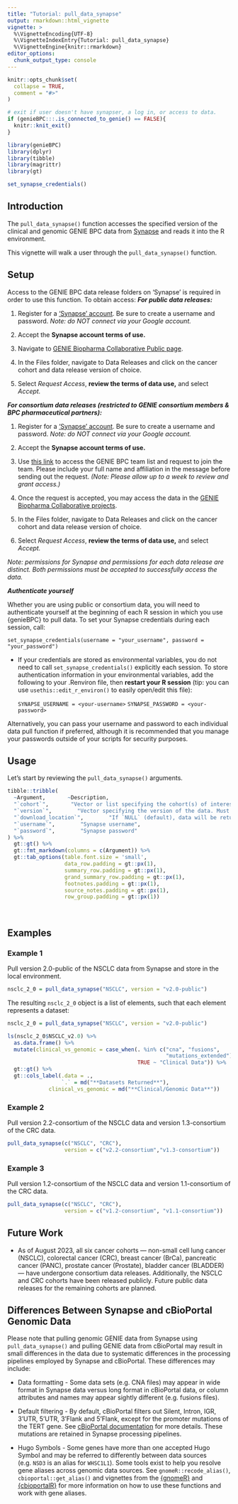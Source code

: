 ```yaml
---
title: "Tutorial: pull_data_synapse"
output: rmarkdown::html_vignette
vignette: >
  %\VignetteEncoding{UTF-8}
  %\VignetteIndexEntry{Tutorial: pull_data_synapse}
  %\VignetteEngine{knitr::rmarkdown}
editor_options: 
  chunk_output_type: console
---
```


```r
knitr::opts_chunk$set(
  collapse = TRUE,
  comment = "#>"
)

# exit if user doesn't have synapser, a log in, or access to data.
if (genieBPC:::.is_connected_to_genie() == FALSE){
  knitr::knit_exit()
}
```

```r
library(genieBPC)
library(dplyr)
library(tibble)
library(magrittr)
library(gt)

set_synapse_credentials()
```

## Introduction

The `pull_data_synapse()` function accesses the specified version of the clinical and genomic GENIE BPC data from [Synapse](https://www.synapse.org/#!Synapse:syn21226493/wiki/599164) and reads it into the R environment.
&nbsp;

This vignette will walk a user through the `pull_data_synapse()` function.

## Setup

Access to the GENIE BPC data release folders on 'Synapse' is required in
order to use this function. To obtain access:
***For public data releases:***


1.  Register for a ['Synapse' account](https://www.synapse.org/#). Be sure to create a username and password. *Note: do NOT connect via your Google account.*

2.  Accept the **Synapse account terms of use.**

3.  Navigate to [GENIE Biopharma Collaborative Public page](https://www.synapse.org/).

4.  In the Files folder, navigate to Data Releases and click on the cancer cohort and data release version of choice.

5.  Select *Request Access*, **review the terms of data use,** and select *Accept.*


***For consortium data releases (restricted to GENIE consortium members & BPC pharmaceutical partners):***

1.  Register for a ['Synapse' account](https://www.synapse.org/#). Be sure to create a username and password. *Note: do NOT connect via your Google account.*

2.  Accept the **Synapse account terms of use.**

3.  Use [this link](https://www.synapse.org/#!Team:3399797) to access
    the GENIE BPC team list and request to join the team. Please include
    your full name and affiliation in the message before sending out the
    request. *(Note: Please allow up to a week to review and grant access.)*

3.  Once the request is accepted, you may access the data in the [GENIE
    Biopharma Collaborative
    projects](https://www.synapse.org/#!Synapse:syn21226493).
    
4.  In the Files folder, navigate to Data Releases and click on the cancer cohort and data release version of choice.

5.  Select *Request Access*, **review the terms of data use,** and select *Accept.*

*Note: permissions for Synapse and permissions for each data release are distinct. Both permissions must be accepted to successfully access the data.*

***Authenticate yourself***

Whether you are using public or consortium data, you will need to authenticate yourself at the beginning of each R session in which you use {genieBPC} to pull data.  To set your Synapse credentials during each session, call:

  `set_synapse_credentials(username = "your_username", password = "your_password")`
  
- If your credentials are stored as environmental variables, you do not need to call `set_synapse_credentials()` explicitly each session. To store authentication information in your environmental variables, add the following to your .Renviron file, then **restart your R session** (tip: you can use `usethis::edit_r_environ()` to easily open/edit this file):

  `SYNAPSE_USERNAME = <your-username>`
  `SYNAPSE_PASSWORD = <your-password>`

Alternatively, you can pass your username and password to each individual data pull function if preferred, although it is recommended that you manage your passwords outside of your scripts for security purposes.


## Usage

Let's start by reviewing the `pull_data_synapse()` arguments.


```r
tibble::tribble(
  ~Argument,       ~Description,
  "`cohort`",       "Vector or list specifying the cohort(s) of interest. Must be one of 'NSCLC' (Non-Small Cell Lung Cancer), 'CRC' (Colorectal Cancer), 'BrCa' (Breast Cancer), 'BLADDER' (Bladder Cancer), 'PANC' (Pancreatic Cancer), or 'Prostate' (Prostate Cancer)",
  "`version`",        "Vector specifying the version of the data. Must be one of the following: 'v1.1-consortium', 'v1.2-consortium', 'v2.1-consortium', 'v2.0-public'. When entering multiple cohorts, the order of the version numbers corresponds to the order that the cohorts are specified; the cohort and version number must be in the same order in order to pull the correct data.",
  "`download_location`",        "If `NULL` (default), data will be returned as a list of dataframes with requested data as list items. Otherwise, specify a folder path to have data automatically downloaded there. When a path is specified, data are not read into the R environment.",
  "`username`",        "Synapse username",
  "`password`",        "Synapse password"
) %>%
  gt::gt() %>%
  gt::fmt_markdown(columns = c(Argument)) %>%
  gt::tab_options(table.font.size = 'small',
                  data_row.padding = gt::px(1),
                  summary_row.padding = gt::px(1),
                  grand_summary_row.padding = gt::px(1),
                  footnotes.padding = gt::px(1),
                  source_notes.padding = gt::px(1),
                  row_group.padding = gt::px(1))
```

&nbsp;

## Examples


### Example 1

Pull version 2.0-public of the NSCLC data from Synapse and store in the local environment.

```r
nsclc_2_0 = pull_data_synapse("NSCLC", version = "v2.0-public")
```


The resulting `nsclc_2_0` object is a list of elements, such that each element represents a dataset:


```r
nsclc_2_0 = pull_data_synapse("NSCLC", version = "v2.0-public")
```


```r
ls(nsclc_2_0$NSCLC_v2.0) %>% 
  as.data.frame() %>% 
  mutate(clinical_vs_genomic = case_when(. %in% c("cna", "fusions",
                                                  "mutations_extended") ~ "Genomic Data",
                                         TRUE ~ "Clinical Data")) %>% 
  gt::gt() %>% 
  gt::cols_label(.data = .,
                 `.` = md("**Datasets Returned**"),
             clinical_vs_genomic = md("**Clinical/Genomic Data**"))
```



### Example 2

Pull version 2.2-consortium of the NSCLC data and version 1.3-consortium of the CRC data.

```r
pull_data_synapse(c("NSCLC", "CRC"), 
                  version = c("v2.2-consortium","v1.3-consortium"))
```



### Example 3

Pull version 1.2-consortium of the NSCLC data and version 1.1-consortium of the CRC data.

```r
pull_data_synapse(c("NSCLC", "CRC"),
                  version = c("v1.2-consortium", "v1.1-consortium"))
```



## Future Work

* As of August 2023, all six cancer cohorts  &mdash; non-small cell lung cancer (NSCLC), colorectal cancer (CRC), breast cancer (BrCa), pancreatic cancer (PANC), prostate cancer (Prostate), bladder cancer (BLADDER) &mdash; have undergone consortium data releases. Additionally, the NSCLC and CRC cohorts have been released publicly. Future public data releases for the remaining cohorts are planned.

## Differences Between Synapse and cBioPortal Genomic Data

Please note that pulling genomic GENIE data from Synapse using `pull_data_synapse()` and pulling GENIE data from cBioPortal may result in small differences in the data due to systematic differences in the processing pipelines employed by Synapse and cBioPortal. These differences may include: 

* Data formatting - Some data sets (e.g. CNA files) may appear in wide format in Synapse data versus long format in cBioPortal data, or column attributes and names may appear sightly different (e.g. fusions files).

* Default filtering - By default, cBioPortal filters out Silent, Intron, IGR, 3'UTR, 5'UTR, 3'Flank and 5'Flank, except for the promoter mutations of the TERT gene. See [cBioPortal documentation](https://docs.cbioportal.org/file-formats/#mutation-data) for more details. These mutations are retained in Synapse processing pipelines.

* Hugo Symbols - Some genes have more than one accepted Hugo Symbol and may be referred to differently between data sources (e.g. `NSD3` is an alias for `WHSC1L1`). Some tools exist to help you resolve gene aliases across genomic data sources. See `gnomeR::recode_alias()`, `cbioportal::get_alias()` and vignettes from the [{gnomeR}](https://mskcc-epi-bio.github.io/gnomeR/) and [{cbioportalR}](https://www.karissawhiting.com/cbioportalR/) for more information on how to use these functions and work with gene aliases.

